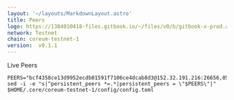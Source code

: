 ```yaml
---
layout: '~/layouts/MarkdownLayout.astro'
title: Peers
logo: https://1384010418-files.gitbook.io/~/files/v0/b/gitbook-x-prod.appspot.com/o/spaces%2FlCF28T3TC2kXJKw5KADQ%2Fuploads%2Fgit-blob-dd06d1ad737f1a9787e65a0f2b4fd5c902950271%2Fcoreum.png?alt=media
network: Testnet
chain: coreum-testnet-1
version:  v0.1.1
---
```


Live Peers 

```
PEERS="bcf4358ce13d9952ecdb01591f7106ce4dcab8d3@152.32.191.216:26656,051a07f1018cfdd6c24bebb3094179a6ceda2482@138.201.123.234:26656,1a3a573c53a4b90ab04eb47d160f4d3d6aa58000@35.233.117.165:26656,39a34cd4f1e908a88a726b2444c6a407f67e4229@158.160.59.199:26656,4b8d541efbb343effa1b5079de0b17d2566ac0fd@34.172.70.24:26656,7c0d4ce5ad561c3453e2e837d85c9745b76f7972@35.238.77.191:26656,5add70ec357311d07d10a730b4ec25107399e83c@5.196.7.58:26656,27450dc5adcebc84ccd831b42fcd73cb69970881@35.239.146.40:26656,abbeb588ad88176a8d7592cd8706ebbf7ef20cfe@185.241.151.197:26656,b2978432c0126f28a6be7d62892f8ded1e48d227@34.70.241.13:26656,cc6d4220633104885b89e2e0545e04b8162d69b5@75.119.134.20:26656,69d7028b7b3c40f64ea43208ecdd43e88c797fd6@34.69.126.231:26656,ef213d5b861dd96cb98e53fa14a40accacc3145a@104.248.125.89:26656,0aa5fa2507ada8a555d156920c0b09f0d633b0f9@34.173.227.148:26656"
sed -i -e "s|^persistent_peers *=.*|persistent_peers = \"$PEERS\"|" $HOME/.core/coreum-testnet-1/config/config.toml
```



